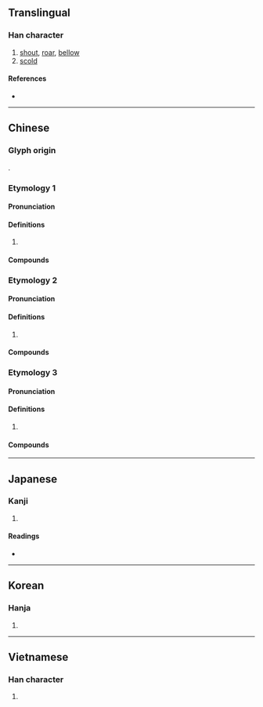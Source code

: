{{also|咤}}
{{character info/new}}
==Translingual==

===Han character===
{{Han char|rn=30|rad=口|as=03|sn=6|four=62014|canj=RHP|ids=⿰口乇}}

# [[shout]], [[roar]], [[bellow]]
# [[scold]]

====References====
* {{Han ref|kx=0176.050|dkj=03302|dj=0394.010|hdz=10579.060|uh=5412|ud=21522|bh=A65C|bd=42588}}

----

==Chinese==

===Glyph origin===
{{Han etym}}
{{Han compound|口|乇|ls=psc|c1=s|c2=p|t1=mouth}}.

===Etymology 1===
{{zh-forms|s=咤|t2=咤}}

====Pronunciation====
{{zh-pron
|m=zhà
|c=zaa3,caak1
|mn=tà/xm,tw:chhà
|w=2tso
|mc=y
|oc=y
|cat=
}}

====Definitions====
{{zh-hanzi}}

# {{rfdef|zh}}

====Compounds====
{{zh-der|喑惡叱吒/喑恶叱咤|悲吒/悲咤|叱吒/叱咤|怛吒/怛咤|吒叉/咤叉|吒食/咤食|啞吒/哑咤|喑嗚叱吒/喑呜叱咤|吒吒/咤咤|吒異/咤異|叱吒風雲/叱咤风云|波波吒吒/波波咤咤|赫吒/赫咤|風雲叱吒/风云叱咤|醜吒/丑咤}}

===Etymology 2===
{{zh-forms}}

====Pronunciation====
{{zh-pron
|m=吒
|c=zaa1
|mn=xm,tw:chhia/qz:cha/ml:tà
|md=chiă
|mc=
|oc=
|cat=
}}

====Definitions====
{{zh-hanzi}}

# {{n-g|Used in names of mythological characters.}}

====Compounds====
{{zh-der|哪吒|金吒|木吒}}

===Etymology 3===
{{zh-forms}}

====Pronunciation====
{{zh-pron
|m=zhā
|c=zaa1
|mc=
|oc=
|cat=
}}

====Definitions====
{{zh-hanzi}}

# {{n-g|Used in place names.}}

====Compounds====
{{zh-der|吒灘|吒溪河|吒祖}}

----

==Japanese==

===Kanji===
{{ja-kanji|grade=|rs=口03}}

# {{defn|lang=ja|sort=口03}}

====Readings====
* {{ja-readings
|goon=[[ちゃ]] (cha)
|kanon=[[た]] (ta)
|kun=[[しかる]] (shikaru)}}

----

==Korean==

===Hanja===
{{ko-hanja|hangeul=[[타]], [[탁]]|rv=ta, tak|mr=t'a, t'ak}}

# {{defn|lang=ko|sort=口03}}

----

==Vietnamese==

===Han character===
{{vi-hantu|[[tra]], [[cha]], [[chá]], [[sá]], [[xá]]|rs=口03}}

# {{defn|lang=vi|sort=口03}}